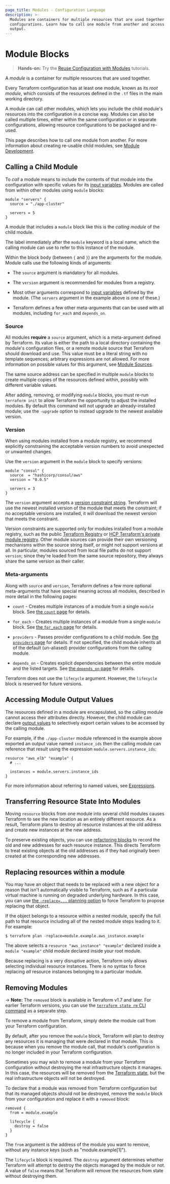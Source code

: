 ```yaml
---
page_title: Modules - Configuration Language
description: >-
  Modules are containers for multiple resources that are used together in
  configurations. Learn how to call one module from another and access module
  output.
---
```


# Module Blocks

> **Hands-on:** Try the [Reuse Configuration with Modules](/terraform/tutorials/modules?utm_source=WEBSITE&utm_medium=WEB_IO&utm_offer=ARTICLE_PAGE&utm_content=DOCS) tutorials.

A _module_ is a container for multiple resources that are used together.

Every Terraform configuration has at least one module, known as its
_root module_, which consists of the resources defined in the `.tf` files in
the main working directory.

A module can call other modules, which lets you include the child module's
resources into the configuration in a concise way. Modules
can also be called multiple times, either within the same configuration or
in separate configurations, allowing resource configurations to be packaged
and re-used.

This page describes how to call one module from another. For more information
about creating re-usable child modules, see [Module Development](/terraform/language/modules/develop).

## Calling a Child Module

To _call_ a module means to include the contents of that module into the
configuration with specific values for its
[input variables](/terraform/language/values/variables). Modules are called
from within other modules using `module` blocks:

```hcl
module "servers" {
  source = "./app-cluster"

  servers = 5
}
```

A module that includes a `module` block like this is the _calling module_ of the
child module.

The label immediately after the `module` keyword is a local name, which the
calling module can use to refer to this instance of the module.

Within the block body (between `{` and `}`) are the arguments for the module.
Module calls use the following kinds of arguments:

- The `source` argument is mandatory for all modules.

- The `version` argument is recommended for modules from a registry.

- Most other arguments correspond to [input variables](/terraform/language/values/variables)
  defined by the module. (The `servers` argument in the example above is one of
  these.)

- Terraform defines a few other meta-arguments that can be used with all
  modules, including `for_each` and `depends_on`.

### Source

All modules **require** a `source` argument, which is a meta-argument defined by
Terraform. Its value is either the path to a local directory containing the
module's configuration files, or a remote module source that Terraform should
download and use. This value must be a literal string with no template
sequences; arbitrary expressions are not allowed. For more information on
possible values for this argument, see [Module Sources](/terraform/language/modules/sources).

The same source address can be specified in multiple `module` blocks to create
multiple copies of the resources defined within, possibly with different
variable values.

After adding, removing, or modifying `module` blocks, you must re-run
`terraform init` to allow Terraform the opportunity to adjust the installed
modules. By default this command will not upgrade an already-installed module;
use the `-upgrade` option to instead upgrade to the newest available version.

### Version

When using modules installed from a module registry, we recommend explicitly
constraining the acceptable version numbers to avoid unexpected or unwanted
changes.

Use the `version` argument in the `module` block to specify versions:

```shell
module "consul" {
  source  = "hashicorp/consul/aws"
  version = "0.0.5"

  servers = 3
}
```

The `version` argument accepts a [version constraint string](/terraform/language/expressions/version-constraints).
Terraform will use the newest installed version of the module that meets the
constraint; if no acceptable versions are installed, it will download the newest
version that meets the constraint.

Version constraints are supported only for modules installed from a module
registry, such as the public [Terraform Registry](https://registry.terraform.io/)
or [HCP Terraform's private module registry](/terraform/cloud-docs/registry).
Other module sources can provide their own versioning mechanisms within the
source string itself, or might not support versions at all. In particular,
modules sourced from local file paths do not support `version`; since
they're loaded from the same source repository, they always share the same
version as their caller.

### Meta-arguments

Along with `source` and `version`, Terraform defines a few more
optional meta-arguments that have special meaning across all modules,
described in more detail in the following pages:

- `count` - Creates multiple instances of a module from a single `module` block.
  See [the `count` page](/terraform/language/meta-arguments/count)
  for details.

- `for_each` - Creates multiple instances of a module from a single `module`
  block. See
  [the `for_each` page](/terraform/language/meta-arguments/for_each)
  for details.

- `providers` - Passes provider configurations to a child module. See
  [the `providers` page](/terraform/language/meta-arguments/module-providers)
  for details. If not specified, the child module inherits all of the default
  (un-aliased) provider configurations from the calling module.

- `depends_on` - Creates explicit dependencies between the entire
  module and the listed targets. See
  [the `depends_on` page](/terraform/language/meta-arguments/depends_on)
  for details.

Terraform does not use the `lifecycle` argument. However, the `lifecycle` block is reserved for future versions.

## Accessing Module Output Values

The resources defined in a module are encapsulated, so the calling module
cannot access their attributes directly. However, the child module can
declare [output values](/terraform/language/block/output) to selectively
export certain values to be accessed by the calling module.

For example, if the `./app-cluster` module referenced in the example above
exported an output value named `instance_ids` then the calling module
can reference that result using the expression `module.servers.instance_ids`:

```hcl
resource "aws_elb" "example" {
  # ...

  instances = module.servers.instance_ids
}
```

For more information about referring to named values, see
[Expressions](/terraform/language/expressions).

## Transferring Resource State Into Modules

Moving `resource` blocks from one module into several child modules causes
Terraform to see the new location as an entirely different resource. As a
result, Terraform plans to destroy all resource instances at the old address
and create new instances at the new address.

To preserve existing objects, you can use
[refactoring blocks](/terraform/language/modules/develop/refactoring) to record the old and new
addresses for each resource instance. This directs Terraform to treat existing
objects at the old addresses as if they had originally been created at the
corresponding new addresses.

## Replacing resources within a module

You may have an object that needs to be replaced with a new object for a reason
that isn't automatically visible to Terraform, such as if a particular virtual
machine is running on degraded underlying hardware. In this case, you can use
[the `-replace=...` planning option](/terraform/cli/commands/plan#replace-address)
to force Terraform to propose replacing that object.

If the object belongs to a resource within a nested module, specify the full
path to that resource including all of the nested module steps leading to it.
For example:

```shellsession
$ terraform plan -replace=module.example.aws_instance.example
```

The above selects a `resource "aws_instance" "example"` declared inside a
`module "example"` child module declared inside your root module.

Because replacing is a very disruptive action, Terraform only allows selecting
individual resource instances. There is no syntax to force replacing _all_
resource instances belonging to a particular module.

## Removing Modules

-> **Note:** The `removed` block is available in Terraform v1.7 and later. For earlier Terraform versions, you can use the [`terraform state rm` CLI command](/terraform/cli/commands/state/rm) as a separate step.

To remove a module from Terraform, simply delete the module call from your Terraform configuration.

By default, after you remove the `module` block, Terraform will plan to destroy any resources it is managing that were declared in that module. This is because when you remove the module call, that module's configuration is no longer included in your Terraform configuration.

Sometimes you may wish to remove a module from your Terraform configuration without destroying the real infrastructure objects it manages. In this case, the resources will be removed from the [Terraform state](/terraform/language/state), but the real infrastructure objects will not be destroyed.

To declare that a module was removed from Terraform configuration but that its managed objects should not be destroyed, remove the `module` block from your configuration and replace it with a `removed` block:

```hcl
removed {
  from = module.example

  lifecycle {
    destroy = false
  }
}
```

The `from` argument is the address of the module you want to remove, without any instance keys (such as "module.example[1]").

The `lifecycle` block is required. The `destroy` argument determines whether Terraform will attempt to destroy the objects managed by the module or not. A value of `false` means that Terraform will remove the resources from state without destroying them.
